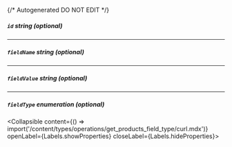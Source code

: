 {/* Autogenerated DO NOT EDIT  */}

##### `id` _string (optional)_

---
##### `fieldName` _string (optional)_

---
##### `fieldValue` _string (optional)_

---
##### `fieldType` _enumeration (optional)_
<Collapsible content={() => import('/content/types/operations/get_products_field_type/curl.mdx')} openLabel={Labels.showProperties} closeLabel={Labels.hideProperties}>
</Collapsible>


